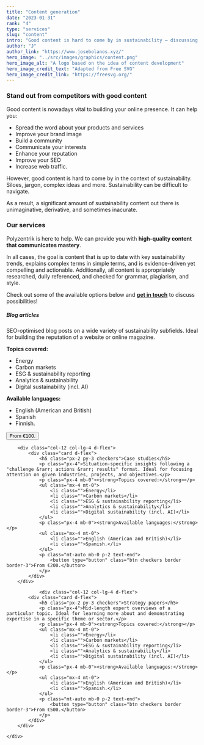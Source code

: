 ```yaml
---
title: "Content generation"
date: "2023-01-31"
rank: "4"
type: "services"
slug: "content"
intro: "Good content is hard to come by in sustainability – discussing complex issues in simple and engaging manners is difficult. We can provide you with high-quality sustainability content that communicates mastery."
author: "J"
author_link: "https://www.josebolanos.xyz/"
hero_image: "../src/images/graphics/content.png"
hero_image_alt: "A logo based on the idea of content development"
hero_image_credit_text: "Adapted from Free SVG"
hero_image_credit_link: "https://freesvg.org/"
---
```


### Stand out from competitors with good content
Good content is nowadays vital to building your online presence. It can help you:
* Spread the word about your products and services
* Improve your brand image
* Build a community
* Communicate your interests
* Enhance your reputation
* Improve your SEO
* Increase web traffic.

However, good content is hard to come by in the context of sustainability. Siloes, jargon, complex ideas and more. Sustainability can be difficult to navigate.

As a result, a significant amount of sustainability content out there is unimaginative, derivative, and sometimes inacurate.

### Our services
Polyzentrik is here to help. We can provide you with **high-quality content that communicates mastery**. 

In all cases, the goal is content that is up to date with key sustainability trends, explains complex terms in simple terms, and is evidence-driven yet compelling and actionable. Additionally, all content is appropriately researched, dully referenced, and checked for grammar, plagiarism, and style.

Check out some of the available options below and [**get in touch**](mailto:hello@polyzentrik.com) to discuss possibilities!

<div class="container mb-4">
    <div class="row">
        <div class="col-12 col-lg-4 d-flex">
            <div class="card d-flex">
                <h5 class="px-2 py-3 checkers">Blog articles</h5>
                <p class="px-4">SEO-optimised blog posts on a wide variety of sustainability subfields. Ideal for building the reputation of a website or online magazine.</p>
                <p class="px-4 mb-0"><strong>Topics covered:</strong></p>
                <ul class="mx-4 mt-0">
                    <li class="">Energy</li>
                    <li class="">Carbon markets</li>
                    <li class="">ESG & sustainability reporting</li>
                    <li class="">Analytics & sustainability</li>
                    <li class="">Digital sustainability (incl. AI)</li>
                </ul>
                <p class="px-4 mb-0"><strong>Available languages:</strong></p>
                <ul class="mx-4 mt-0">
                    <li class="">English (American and British)</li>
                    <li class="">Spanish</li>
                    <li class="">Finnish.</li>
                </ul>
                <p class="mt-auto mb-0 p-2 text-end">
                    <button type="button" class="btn checkers border border-3">From €100.</button>
                </p>
            </div>
        </div>

        <div class="col-12 col-lg-4 d-flex">
            <div class="card d-flex">
                <h5 class="px-2 py-3 checkers">Case studies</h5>
                <p class="px-4">Situation-specific insights following a "challenge &rarr; actions &rarr; results" format. Ideal for focusing attention on given industries, projects, and objectives.</p>
                <p class="px-4 mb-0"><strong>Topics covered:</strong></p>
                <ul class="mx-4 mt-0">
                    <li class="">Energy</li>
                    <li class="">Carbon markets</li>
                    <li class="">ESG & sustainability reporting</li>
                    <li class="">Analytics & sustainability</li>
                    <li class="">Digital sustainability (incl. AI)</li>
                </ul>
                <p class="px-4 mb-0"><strong>Available languages:</strong></p>
                <ul class="mx-4 mt-0">
                    <li class="">English (American and British)</li>
                    <li class="">Spanish.</li>
                </ul>
                <p class="mt-auto mb-0 p-2 text-end">
                    <button type="button" class="btn checkers border border-3">From €200.</button>
                </p>
            </div>
        </div>

                <div class="col-12 col-lg-4 d-flex">
            <div class="card d-flex">
                <h5 class="px-2 py-3 checkers">Strategy papers</h5>
                <p class="px-4">Mid-length expert overviews of a particular topic. Ideal for learning more about and demonstrating expertise in a specific theme or sector.</p>
                <p class="px-4 mb-0"><strong>Topics covered:</strong></p>
                <ul class="mx-4 mt-0">
                    <li class="">Energy</li>
                    <li class="">Carbon markets</li>
                    <li class="">ESG & sustainability reporting</li>
                    <li class="">Analytics & sustainability</li>
                    <li class="">Digital sustainability (incl. AI)</li>
                </ul>
                <p class="px-4 mb-0"><strong>Available languages:</strong></p>
                <ul class="mx-4 mt-0">
                    <li class="">English (American and British)</li>
                    <li class="">Spanish.</li>
                </ul>
                <p class="mt-auto mb-0 p-2 text-end">
                    <button type="button" class="btn checkers border border-3">From €500.</button>
                </p>
            </div>
        </div>

    </div>
</div>
